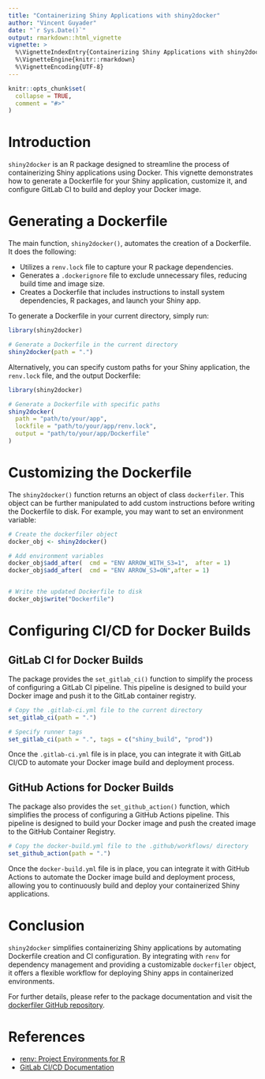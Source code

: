 ```yaml
---
title: "Containerizing Shiny Applications with shiny2docker"
author: "Vincent Guyader"
date: "`r Sys.Date()`"
output: rmarkdown::html_vignette
vignette: >
  %\VignetteIndexEntry{Containerizing Shiny Applications with shiny2docker}
  %\VignetteEngine{knitr::rmarkdown}
  %\VignetteEncoding{UTF-8}
---
```


```r
knitr::opts_chunk$set(
  collapse = TRUE,
  comment = "#>"
)
```



# Introduction

`shiny2docker` is an R package designed to streamline the process of containerizing Shiny applications using Docker. This vignette demonstrates how to generate a Dockerfile for your Shiny application, customize it, and configure GitLab CI to build and deploy your Docker image.

# Generating a Dockerfile

The main function, `shiny2docker()`, automates the creation of a Dockerfile. It does the following:

- Utilizes a `renv.lock` file to capture your R package dependencies.
- Generates a `.dockerignore` file to exclude unnecessary files, reducing build time and image size.
- Creates a Dockerfile that includes instructions to install system dependencies, R packages, and launch your Shiny app.

To generate a Dockerfile in your current directory, simply run:

```r
library(shiny2docker)

# Generate a Dockerfile in the current directory
shiny2docker(path = ".")
```

Alternatively, you can specify custom paths for your Shiny application, the `renv.lock` file, and the output Dockerfile:

```r
library(shiny2docker)

# Generate a Dockerfile with specific paths
shiny2docker(
  path = "path/to/your/app",
  lockfile = "path/to/your/app/renv.lock",
  output = "path/to/your/app/Dockerfile"
)
```

# Customizing the Dockerfile

The `shiny2docker()` function returns an object of class `dockerfiler`. This object can be further manipulated to add custom instructions before writing the Dockerfile to disk. For example, you may want to set an environment variable:

```r
# Create the dockerfiler object
docker_obj <- shiny2docker()

# Add environment variables
docker_obj$add_after(  cmd = "ENV ARROW_WITH_S3=1",  after = 1)
docker_obj$add_after(  cmd = "ENV ARROW_S3=ON",after = 1)


# Write the updated Dockerfile to disk
docker_obj$write("Dockerfile")
```

# Configuring CI/CD for Docker Builds

## GitLab CI for Docker Builds

The package provides the `set_gitlab_ci()` function to simplify the process of configuring a GitLab CI pipeline. This pipeline is designed to build your Docker image and push it to the GitLab container registry.

```r
# Copy the .gitlab-ci.yml file to the current directory
set_gitlab_ci(path = ".")

# Specify runner tags
set_gitlab_ci(path = ".", tags = c("shiny_build", "prod"))
```

Once the `.gitlab-ci.yml` file is in place, you can integrate it with GitLab CI/CD to automate your Docker image build and deployment process.

## GitHub Actions for Docker Builds

The package also provides the `set_github_action()` function, which simplifies the process of configuring a GitHub Actions pipeline. This pipeline is designed to build your Docker image and push the created image to the GitHub Container Registry.

```r
# Copy the docker-build.yml file to the .github/workflows/ directory
set_github_action(path = ".")
```

Once the `docker-build.yml` file is in place, you can integrate it with GitHub Actions to automate the Docker image build and deployment process, allowing you to continuously build and deploy your containerized Shiny applications.



# Conclusion

`shiny2docker` simplifies containerizing Shiny applications by automating Dockerfile creation and CI configuration. By integrating with `renv` for dependency management and providing a customizable `dockerfiler` object, it offers a flexible workflow for deploying Shiny apps in containerized environments.

For further details, please refer to the package documentation and visit the [dockerfiler GitHub repository](https://github.com/ThinkR-open/dockerfiler).

# References

- [renv: Project Environments for R](https://rstudio.github.io/renv/)
- [GitLab CI/CD Documentation](https://docs.gitlab.com/ee/ci/)
